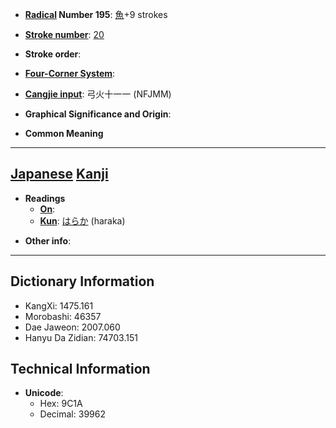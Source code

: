 * '''[[Wiktionary:Chinese radical index| Radical]] Number 195''': [[Wiktionary:Chinese radical index 魚|魚]]+9 strokes

* '''[[Wiktionary:Chinese total strokes index|Stroke number]]''': [[Wiktionary:Chinese total strokes index 20|20]]

* '''Stroke order''': 

* '''[[Wiktionary:Chinese four corner index|Four-Corner System]]''': 

* '''[[Wiktionary:Chinese Cangjie index|Cangjie input]]''': 弓火十一一 (NFJMM)

* '''Graphical Significance and Origin''': 

* '''Common Meaning'''

----

== [[Japanese]] [[Kanji]] ==

* '''Readings'''
** '''[[On]]''': 
** '''[[Kun]]''': [[はらか]] (haraka)

* '''Other info''':  

----

== Dictionary Information ==

* KangXi: 1475.161
* Morobashi: 46357
* Dae Jaweon: 2007.060
* Hanyu Da Zidian: 74703.151

== Technical Information ==

* '''Unicode''':
** Hex: 9C1A
** Decimal: 39962